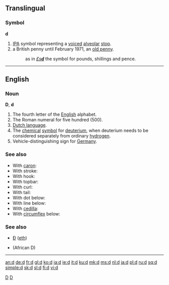 {{see|d'|'d|đ|D|Ð}}
==Translingual==

{{rfap}}

===Symbol===
'''d'''

# [[IPA]] symbol representing a [[voiced]] [[alveolar]] [[stop]].
# a British penny until February 1971, an [[old penny]].
#: as in [[&pound;sd|''&pound;s'''d''''']] the symbol for pounds, shillings and pence.

[[Category:IPA symbols|D]]

----

==English==

===Noun===
'''D''', '''d'''

#The fourth letter of the [[English]] alphabet.
#The Roman numeral for five hundred (500).
#[[Dutch language]].
#The [[chemical]] [[symbol]] for [[deuterium]], when deuterium needs to be considered separately from ordinary [[hydrogen]].
#Vehicle-distinguishing sign for [[Germany]].

===See also===
*With [[caron]]: {{IPAchar|[[ď]]}}
*With stroke: {{IPAchar|[[đ]]}}
*With hook: {{IPAchar|[[ɗ]]}}
*With topbar: {{IPAchar|[[ƌ]]}}
*With curl: {{IPAchar|[[ȡ]]}}
*With tail: {{IPAchar|[[ɖ]]}}
*With dot below: {{IPAchar|[[ḍ]]}}
*With line below: {{IPAchar|[[ḏ]]}}
*With [[cedilla]]: {{IPAchar|[[ḑ]]}}
*With [[circumflex]] below: {{IPAchar|[[ḓ]]}}

===See also===
*[[Ð]] ([[eth]])
*{{IPAchar|[[Ɖ]]}} (African D)
[[Category:Latin letters|D]]

----

[[an:d]]
[[de:d]]
[[fr:d]]
[[gl:d]]
[[ko:d]]
[[ia:d]]
[[ie:d]]
[[it:d]]
[[ku:d]]
[[mk:d]]
[[ms:d]]
[[nl:d]]
[[ja:d]]
[[pl:d]]
[[ru:d]]
[[sq:d]]
[[simple:d]]
[[sk:d]]
[[sl:d]]
[[fi:d]]
[[vi:d]]